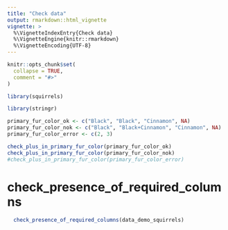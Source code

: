 ```yaml
---
title: "Check data"
output: rmarkdown::html_vignette
vignette: >
  %\VignetteIndexEntry{Check data}
  %\VignetteEngine{knitr::rmarkdown}
  %\VignetteEncoding{UTF-8}
---
```


```r
knitr::opts_chunk$set(
  collapse = TRUE,
  comment = "#>"
)
```

```r
library(squirrels)
```

<!-- WARNING - This vignette is generated by {fusen} from dev/flat_check_data.Rmd: do not edit by hand -->





```r
library(stringr)
```


```r
primary_fur_color_ok <- c("Black", "Black", "Cinnamon", NA)
primary_fur_color_nok <- c("Black", "Black+Cinnamon", "Cinnamon", NA)
primary_fur_color_error <- c(2, 3)

check_plus_in_primary_fur_color(primary_fur_color_ok)
check_plus_in_primary_fur_color(primary_fur_color_nok)
#check_plus_in_primary_fur_color(primary_fur_color_error)

```



# check_presence_of_required_columns
    
  
  
```r
  check_presence_of_required_columns(data_demo_squirrels)
```


  

